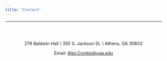 ```yaml
---
title: "Contact"
---
```

***
<br><br>

<center>
278 Baldwin Hall \\
355 S. Jackson St. \\
Athens, GA 30602

Email:  [Alex.Combs@uga.edu](mailto:Alex.Combs@uga.edu)
\center
